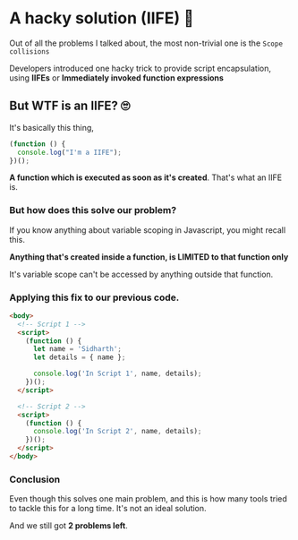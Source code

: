 
# **A hacky solution (IIFE) 🫣**

Out of all the problems I talked about, the most non-trivial one is the `Scope collisions`

Developers introduced one hacky trick to provide script encapsulation, using **IIFEs** or
**Immediately invoked function expressions**

## But WTF is an IIFE? 🙄

It's basically this thing,

```js
(function () {
  console.log("I'm a IIFE");
})();
```

**A function which is executed as soon as it's created**. That's what an IIFE is.

### But how does this solve our problem?

If you know anything about variable scoping in Javascript, you might recall this.

**Anything that's created inside a function, is LIMITED to that function only**

It's variable scope can't be accessed by anything outside that function.

### Applying this fix to our previous code.

```html
<body>
  <!-- Script 1 -->
  <script>
    (function () {
      let name = 'Sidharth';
      let details = { name };

      console.log('In Script 1', name, details);
    })();
  </script>

  <!-- Script 2 -->
  <script>
    (function () {
      console.log('In Script 2', name, details);
    })();
  </script>
</body>
```

### Conclusion

Even though this solves one main problem, and this is how many tools tried to tackle this
for a long time. It's not an ideal solution.

And we still got **2 problems left**.
